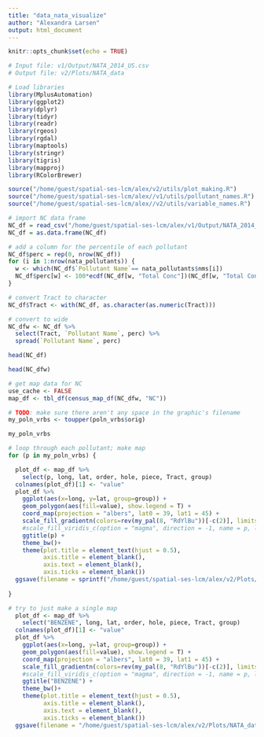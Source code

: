 ```yaml
---
title: "data_nata_visualize"
author: "Alexandra Larsen"
output: html_document
---
```


```r
knitr::opts_chunk$set(echo = TRUE)
```

```r
# Input file: v1/Output/NATA_2014_US.csv
# Output file: v2/Plots/NATA_data
```

```r
# Load libraries
library(MplusAutomation)
library(ggplot2)
library(dplyr)
library(tidyr)
library(readr)
library(rgeos)
library(rgdal)
library(maptools)
library(stringr)
library(tigris)
library(mapproj)
library(RColorBrewer)
```

```r
source("/home/guest/spatial-ses-lcm/alex/v2/utils/plot_making.R")
source("/home/guest/spatial-ses-lcm/alex//v1/utils/pollutant_names.R")
source("/home/guest/spatial-ses-lcm/alex//v2/utils/variable_names.R")
```


```r
# import NC data frame
NC_df = read_csv("/home/guest/spatial-ses-lcm/alex/v1/Output/NATA_2014_NC.csv")
NC_df = as.data.frame(NC_df)
```

```r
# add a column for the percentile of each pollutant
NC_df$perc = rep(0, nrow(NC_df))
for (i in 1:nrow(nata_pollutants)) {
  w <- which(NC_df$`Pollutant Name`== nata_pollutants$nms[i])
  NC_df$perc[w] <- 100*ecdf(NC_df[w, "Total Conc"])(NC_df[w, "Total Conc"])
}
```

```r
# convert Tract to character
NC_df$Tract <- with(NC_df, as.character(as.numeric(Tract)))
```

```r
# convert to wide
NC_dfw <- NC_df %>%
  select(Tract, `Pollutant Name`, perc) %>%
  spread(`Pollutant Name`, perc)
```

```r
head(NC_df)
```

```r
head(NC_dfw)
```


```r
# get map data for NC
use_cache <- FALSE
map_df <- tbl_df(census_map_df(NC_dfw, "NC"))
```

```r
# TODO: make sure there aren't any space in the graphic's filename 
my_poln_vrbs <- toupper(poln_vrbs$orig)
```

```r
my_poln_vrbs
```

```r
# loop through each pollutant; make map
for (p in my_poln_vrbs) {

  plot_df <- map_df %>%
    select(p, long, lat, order, hole, piece, Tract, group)
  colnames(plot_df)[1] <- "value"
  plot_df %>%
    ggplot(aes(x=long, y=lat, group=group)) + 
    geom_polygon(aes(fill=value), show.legend = T) +
    coord_map(projection = "albers", lat0 = 39, lat1 = 45) + 
    scale_fill_gradientn(colors=rev(my_pal(8, "RdYlBu"))[-c(2)], limits=c(0, 100), name = "Percentile")+
    #scale_fill_viridis_c(option = "magma", direction = -1, name = p, limits=c(0, 100)) + 
    ggtitle(p) +
    theme_bw()+
    theme(plot.title = element_text(hjust = 0.5),
          axis.title = element_blank(),
          axis.text = element_blank(),
          axis.ticks = element_blank())
  ggsave(filename = sprintf("/home/guest/spatial-ses-lcm/alex/v2/Plots/NATA_data/NATA_2014_NC_%s.png", str_replace_all(p, " ", "_")))
  
}

```

```r
# try to just make a single map
  plot_df <- map_df %>%
    select("BENZENE", long, lat, order, hole, piece, Tract, group)
  colnames(plot_df)[1] <- "value"
  plot_df %>%
    ggplot(aes(x=long, y=lat, group=group)) + 
    geom_polygon(aes(fill=value), show.legend = T) +
    coord_map(projection = "albers", lat0 = 39, lat1 = 45) + 
    scale_fill_gradientn(colors=rev(my_pal(8, "RdYlBu"))[-c(2)], limits=c(0, 100), name = "Percentile")+
    #scale_fill_viridis_c(option = "magma", direction = -1, name = p, limits=c(0, 100)) + 
    ggtitle("BENZENE") +
    theme_bw()+
    theme(plot.title = element_text(hjust = 0.5),
          axis.title = element_blank(),
          axis.text = element_blank(),
          axis.ticks = element_blank())
  ggsave(filename = "/home/guest/spatial-ses-lcm/alex/v2/Plots/NATA_data/NATA_2014_NC_BENZENE.png")

```


